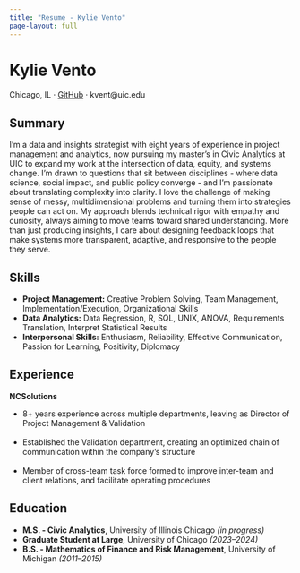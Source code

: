 ```yaml
---
title: "Resume - Kylie Vento"
page-layout: full
---
```


# Kylie Vento

Chicago, IL · [GitHub](https://github.com/kvent-stack) · kvent\@uic.edu

## Summary

I’m a data and insights strategist with eight years of experience in project management and analytics, now pursuing my master’s in Civic Analytics at UIC to expand my work at the intersection of data, equity, and systems change. I’m drawn to questions that sit between disciplines - where data science, social impact, and public policy converge - and I’m passionate about translating complexity into clarity. I love the challenge of making sense of messy, multidimensional problems and turning them into strategies people can act on. My approach blends technical rigor with empathy and curiosity, always aiming to move teams toward shared understanding. More than just producing insights, I care about designing feedback loops that make systems more transparent, adaptive, and responsive to the people they serve.

## Skills

-   **Project Management:** Creative Problem Solving, Team Management, Implementation/Execution, Organizational Skills
-   **Data Analytics:** Data Regression, R, SQL, UNIX, ANOVA, Requirements Translation, Interpret Statistical Results
-   **Interpersonal Skills:** Enthusiasm, Reliability, Effective Communication, Passion for Learning, Positivity, Diplomacy

## Experience

**NCSolutions**

-   8+ years experience across multiple departments, leaving as Director of Project Management & Validation\
    <br>
-   Established the Validation department, creating an optimized chain of communication within the company’s structure\
    <br>
-   Member of cross-team task force formed to improve inter-team and client relations, and facilitate operating procedures

## Education

-   **M.S. - Civic Analytics**, University of Illinois Chicago *(in progress)*\
-   **Graduate Student at Large**, University of Chicago *(2023–2024)*\
-   **B.S. - Mathematics of Finance and Risk Management**, University of Michigan *(2011–2015)*
